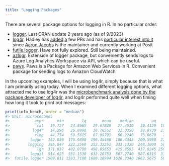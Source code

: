 ```yaml
---
title: "Logging Packages"
---
```


There are several package options for logging in R. In no particular order:

-   [logger](https://daroczig.github.io/logger/). Last CRAN update 2 years ago (as of 9/2023)
-   [log4r](https://cran.r-project.org/web/packages/log4r/index.html). Hadley has [added](https://github.com/johnmyleswhite/log4r/pull/28) [a](https://github.com/johnmyleswhite/log4r/pull/27) few PRs and has [particular interest into it](https://hadley.quarto.pub/logging/#additional-logging) since [Aaron Jacobs](https://unconj.ca/blog/about.html) is the maintainer and currently working at Posit
-   [futile.logger](https://github.com/zatonovo/futile.logger). Have not fully explored. Still being maintained.
-   [azlogr](https://atalv.github.io/azlogr/). Extension of logger package, but conveniently sends logs to Azure Log Analytics Workspace via API, which can be useful.
-   [paws](https://github.com/paws-r/paws). Paws is a Package for Amazon Web Services in R. Convenient package for sending logs to Amazon CloudWatch

In the upcoming examples, I will be using log4r, simply because that is what I am primarily using today. When I examined different logging options, what attracted me to use log4r was the [microbenchmark analysis done by the package developer of log4r](https://cran.r-project.org/web/packages/log4r/vignettes/performance.html), and log4r performed quite well when timing how long it took to print out messages:

``` .r
print(info_bench, order = "median")
#> Unit: microseconds
#>           expr      min        lq       mean    median        uq       max
#>            cat   19.727   24.8665   29.67838   27.4510   30.4120  1059.446
#>          log4r   14.296   26.0990   38.78562   32.0350   38.8730  2111.388
#>           rlog   44.754   59.5615   67.99791   66.2240   73.0670   744.355
#>         logger  152.856  175.9850  196.45468  186.4345  200.5960  2265.367
#>        logging  195.847  222.2560  252.33351  233.1320  248.1000  5634.985
#>            lgr  371.837  402.0790  498.85653  415.8595  437.0245 25077.198
#>         loggit  514.625  551.1530  632.20753  567.2740  587.6315  3101.445
#>  futile.logger 1509.811 1593.7180 1680.18994 1626.2340 1662.5675  5869.816
```
